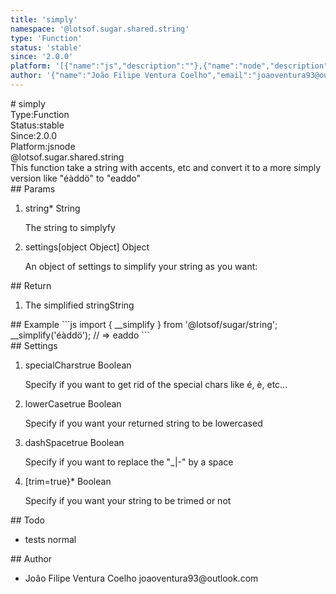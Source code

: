 ```yaml
---
title: 'simply'
namespace: '@lotsof.sugar.shared.string'
type: 'Function'
status: 'stable'
since: '2.0.0'
platform: '[{"name":"js","description":""},{"name":"node","description":""}]'
author: '{"name":"João Filipe Ventura Coelho","email":"joaoventura93@outlook.com"}'
---
```

<div class="docmap-mdx">
# simply
<div class="_metas">
<div class="_type"><span class="_type-label">Type:</span><span class="_type-value">Function</span></div>
<div class="_status"><span class="_status-label">Status:</span><span class="_status-value -stable">stable</span></div>
<div class="_since"><span class="_since-label">Since:</span><span class="_since-value">2.0.0</span></div>
<div class="_platform"><span class="_platform-label">Platform:</span><span class="_platform-value -js">js</span><span class="_platform-value -node">node</span></div>
</div>
<div class="_namespace">@lotsof.sugar.shared.string</div>
<div class="_description">
This function take a string with accents, etc and convert it to a more simply
version like &quot;éàddö&quot; to &quot;eaddo&quot;
</div>
<div class="_params">
## Params
<ol class="_list">
<li class="_item">
<span class="_name">string<span class="_required">*</span></span><span class="_default"></span> <span class="_type">String</span>
<p class="_description">The string to simplyfy</p>
</li>
<li class="_item">
<span class="_name">settings</span><span class="_default">&lsqb;object Object&rsqb;</span> <span class="_type">Object</span>
<p class="_description">An object of settings to simplify your string as you want&colon;</p>
</li>
</ol>
</div>
<div class="_return">
## Return
<ol class="_list">
<li class="_item">
<span class="_description">The simplified string</span><span class="_default"></span><span class="_type">String</span>
</li>
</ol>
</div>
<div class="_examples">
## Example
```js
import { __simplify } from '@lotsof/sugar/string';
__simplify('éàddö'); // => eaddo
```
</div>
<div class="_settings">
## Settings
<ol class="_list">
<li class="_item">
<span class="_name">specialChars</span><span class="_default">true</span> <span class="_type">Boolean</span>
<p class="_description">Specify if you want to get rid of the special chars like é, è, etc...</p>
</li>
<li class="_item">
<span class="_name">lowerCase</span><span class="_default">true</span> <span class="_type">Boolean</span>
<p class="_description">Specify if you want your returned string to be lowercased</p>
</li>
<li class="_item">
<span class="_name">dashSpace</span><span class="_default">true</span> <span class="_type">Boolean</span>
<p class="_description">Specify if you want to replace the "_|-" by a space</p>
</li>
<li class="_item">
<span class="_name">[trim=true}<span class="_required">*</span></span><span class="_default"></span> <span class="_type">Boolean</span>
<p class="_description">Specify if you want your string to be trimed or not</p>
</li>
</ol>
</div>
<div class="_todo">
## Todo
<ul class="_list">
<li class="_item">
<span class="_description">tests</span>
<span class="_priority -normal">normal</span>
</li>
</ul>
</div>
<div class="_author">
## Author
<ul class="_list">
<li class="_item">
<span class="_name">João Filipe Ventura Coelho</span>
<span class="_email">joaoventura93@outlook.com</span>
</li>
</ul>
</div>
</div>